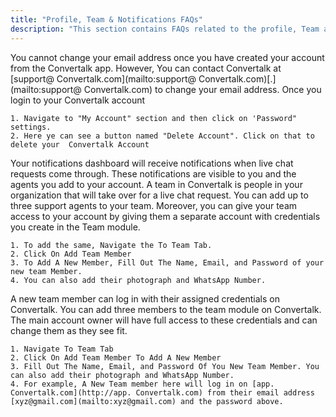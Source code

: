 ```yaml
---
title: "Profile, Team & Notifications FAQs"
description: "This section contains FAQs related to the profile, Team and notification section"
---
```


<AccordionGroup>
  <Accordion title="How to change my email ID">
    You cannot change your email address once you have created your account from the  Convertalk app. However, You can contact  Convertalk at [support@ Convertalk.com](mailto:support@ Convertalk.com)[.](mailto:support@ Convertalk.com) to change your email address.
  </Accordion>
  <Accordion title="How to delete my  Convertalk account">
    Once you login to your  Convertalk account

    1. Navigate to "My Account" section and then click on 'Password" settings.
    2. Here ye can see a button named "Delete Account". Click on that to delete your  Convertalk Account
  </Accordion>
  <Accordion title="Do I recieve any notification when any livechat request has come up">
    Your notifications dashboard will receive notifications when live chat requests come through. These notifications are visible to you and the agents you add to your account.
  </Accordion>
  <Accordion title="What is a team? How do you add a team member?">
    A team in  Convertalk is people in your organization that will take over for a live chat request. You can add up to three support agents to your team. Moreover, you can give your team access to your account by giving them a separate account with credentials you create in the Team module.

    1. To add the same, Navigate the To Team Tab.
    2. Click On Add Team Member
    3. To Add A New Member, Fill Out The Name, Email, and Password of your new team Member.
    4. You can also add their photograph and WhatsApp Number.
  </Accordion>
  <Accordion title="How can a new team member log into the  Convertalk">
    A new team member can log in with their assigned credentials on  Convertalk. You can add three members to the team module on  Convertalk. The main account owner will have full access to these credentials and can change them as they see fit.

    1. Navigate To Team Tab
    2. Click On Add Team Member To Add A New Member
    3. Fill Out The Name, Email, and Password Of You New Team Member. You can also add their photograph and WhatsApp Number.
    4. For example, A New Team member here will log in on [app. Convertalk.com](http://app. Convertalk.com) from their email address [xyz@gmail.com](mailto:xyz@gmail.com) and the password above.
  </Accordion>
</AccordionGroup>